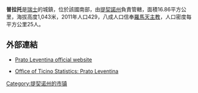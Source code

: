 '''普拉托'''是[[瑞士|瑞士]]的城鎮，位於該國南部，由[[提契諾州|提契諾州]]負責管轄，面積16.86平方公里，海拔高度1,043米，2011年人口429，八成人口信奉[[羅馬天主教|羅馬天主教]]，人口密度每平方公里25人。

==外部連結==
*{{it icon}} [http://www.pratoleventina.ch/ Prato Leventina official website] {{Wayback|url=http://www.pratoleventina.ch/ |date=20210121143553 }}
*{{it icon}} [http://www3.ti.ch/DFE/DR/USTAT/index.php?fuseaction=dati.dettaglio&id=26 Office of Ticino Statistics: Prato Leventina] {{Wayback|url=http://www3.ti.ch/DFE/DR/USTAT/index.php?fuseaction=dati.dettaglio&id=26 |date=20190701140528 }}

{{Authority control}}
{{Switzerland-geo-stub}}
[[Category:提契诺州的市镇|Category:提契诺州的市镇]]